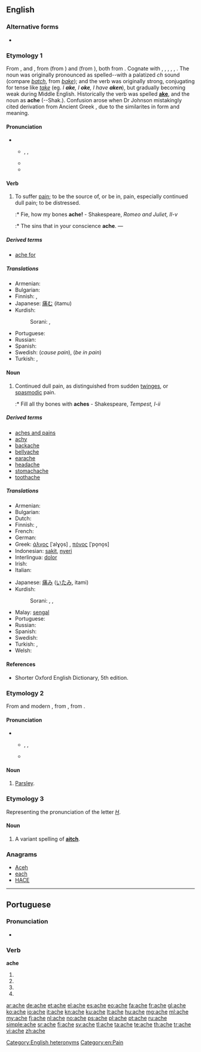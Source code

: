 ==English==

===Alternative forms===
* {{l|en|ake}} {{qualifier|obsolete}}

===Etymology 1===
From {{etyl|enm}} {{term|aken|pos=verb|lang=enm}}, and {{term|ache|pos=noun|lang=enm}}, from {{etyl|ang}} {{term|acan|pos=verb|lang=ang}} (from {{proto|Germanic|akanan|to be bad, be evil|lang=en}}) and {{term|æce|æċe|pos=noun|lang=ang}} (from {{proto|Germanic|akiz|lang=en}}), both from {{proto|Indo-European|ag-|sin, crime|lang=en}}. Cognate with {{etyl|nds|-}} {{term|aken|lang=nds}}, {{term|äken||to hurt, ache|lang=nds}}, {{etyl|frr|-}} {{term|akelig|lang=frr}}, {{term|æklig||terrible, miserable, sharp, intense|lang=frr}}, {{etyl|fy|-}} {{term|aaklik||nasty, horrible, dismal, dreary|lang=fy}}, {{etyl|nl|-}} {{term|akelig||nasty, horrible|lang=nl}}. The noun was originally pronounced as spelled--with a palatized ''ch'' sound (compare ''[[batch]]'', from ''[[bake]]''); and the verb was originally strong, conjugating for tense like ''[[take]]'' (eg. ''I '''ake''', I '''oke''', I have '''aken''' ''), but gradually becoming weak during Middle English. Historically the verb was spelled '''[[ake]]''', and the noun as '''ache''' (--Shak.). Confusion arose when Dr Johnson mistakingly cited derivation from Ancient Greek {{term|ἄχος||tr=áchos|pain|lang=grc}}, due to the similarites in form and meaning.

====Pronunciation====
** {{enPR|āk}}, {{IPA|/eɪk/}}, {{SAMPA|/eIk/}}
** {{audio|en-us-ache.ogg|Audio (US)}}
** {{rhymes|eɪk}}

====Verb====
{{en-verb|aches|aching|'''[[oke]]''' {{qualifier|obsolete}} or '''[[ached]]'''|'''[[aken]]''' {{qualifier|obsolete}} or '''[[ached]]'''}}

# {{intransitive}} To suffer [[pain]]; to be the source of, or be in, pain, especially continued dull pain; to be distressed.
#:* Fie, how my bones '''ache!''' - Shakespeare, ''Romeo and Juliet, II-v''
#:* The sins that in your conscience '''ache'''. &mdash;

=====Derived terms=====
* [[ache for]]

=====Translations=====
{{trans-top|be distressed}}
* Armenian: {{t-|hy|ցավել|tr=c’avel}}
* Bulgarian: {{t+|bg|боли}}
* Finnish: {{t+|fi|särkeä}}, {{t-|fi|jomottaa}}
* Japanese: [[痛む]] (itamu)
* Kurdish:
*: Sorani: {{t|ku|ئێش|tr=aésh|sc=ku-Arab}}, {{t|ku|یێش|tr=yésh|sc=ku-Arab}}
{{trans-mid}}
* Portuguese: {{t+|pt|doer}}
* Russian: {{t|ru|болеть|m|sc=Cyrl|tr=bolét'}}
* Spanish: {{t-|es|doler}}
* Swedish: {{t+|sv|värka}} (''cause pain''), {{t-|sv|ha ont}} (''be in pain'')
* Turkish: {{t+|tr|ağrımak}}, {{t+|tr|acımak}}
{{trans-bottom}}

====Noun====
{{en-noun}}

# Continued dull pain, as distinguished from sudden [[twinges]], or [[spasmodic]] pain.
#:* Fill all thy bones with '''aches''' - Shakespeare, ''Tempest, I-ii''

=====Derived terms=====
* [[aches and pains]]
* [[achy]]
* [[backache]]
* [[bellyache]]
* [[earache]]
* [[headache]]
* [[stomachache]]
* [[toothache]]

=====Translations=====
{{trans-top|dull pain}}
* Armenian: {{t-|hy|ցավ|tr=c’av}}
* Bulgarian: {{t|bg|болка}}
* Dutch: {{t+|nl|pijn|m}}
* Finnish: {{t-|fi|särky}}, {{t+|fi|kipu}}
* French: {{t+|fr|douleur|f}}
* German: {{t+|de|Schmerz|m}}
* Greek: [[άλγος]] [ˈalɣo̞s] {{n}}, [[πόνος]] [ˈpo̞no̞s] {{m}}
* Indonesian: [[sakit]], [[nyeri]]
* Interlingua: [[dolor]]
* Irish: {{t-|ga|tinneas|m|xs=Irish}}
* Italian: {{t+|it|dolore}}
{{trans-mid}}
* Japanese: [[痛み]] ([[いたみ]], itami)
* Kurdish:
*: Sorani: {{t|ku|ئێش|tr=aésh|sc=ku-Arab}}, {{t|ku|یێش|tr=yésh|sc=ku-Arab}}, {{t-|ku|ژان|tr=jan|sc=ku-Arab}}
* Malay: [[sengal]]
* Portuguese: {{t+|pt|dor|f}}
* Russian: {{t+|ru|боль|f}}
* Spanish: {{t+|es|dolor|m}}
* Swedish: {{t+|sv|värk|c}}
* Turkish: {{t+|tr|ağrı}}, {{t+|tr|acı}}
* Welsh: {{t|cy|gwŷn|m}}
{{trans-bottom}}

====References====
* Shorter Oxford English Dictionary, 5th edition.

===Etymology 2===
From {{etyl|fro}} and modern {{etyl|fr}} {{term|ache|lang=fr}}, from {{etyl|la}} {{term|apium||parsley|lang=la}}, from {{etyl|he}} {{term|עכור|lang=he|tr=achor||trouble, disturb}}.

====Pronunciation====
** {{enPR|āch}}, {{IPA|/eɪtʃ/}}, {{SAMPA|/eItS/}}
** {{rhymes|eɪtʃ}}

====Noun====
{{en-noun}}

# {{obsolete}} [[parsley|Parsley]].

===Etymology 3===
Representing the pronunciation of the letter ''[[H]]''.

====Noun====
{{en-noun}}

# {{rare}} A variant spelling of '''[[aitch]]'''.

===Anagrams===
* [[Aceh#English|Aceh]]
* [[each#English|each]]
* [[HACE#English|HACE]]

[[Category:English heteronyms]]
[[Category:en:Pain]]

----

==Portuguese==

===Pronunciation===
* {{hyphenation|a|che}}

===Verb===
'''ache'''

# {{pt-verb form of|achar|ar|subjunctive|present|singular|first}}
# {{pt-verb form of|achar|ar|subjunctive|present|singular|third}}
# {{pt-verb form of|achar|ar|imperative|affirmative|singular|third|}}
# {{pt-verb form of|achar|ar|imperative|negative|singular|third|}}

[[ar:ache]]
[[de:ache]]
[[et:ache]]
[[el:ache]]
[[es:ache]]
[[eo:ache]]
[[fa:ache]]
[[fr:ache]]
[[gl:ache]]
[[ko:ache]]
[[io:ache]]
[[it:ache]]
[[kn:ache]]
[[ku:ache]]
[[lt:ache]]
[[hu:ache]]
[[mg:ache]]
[[ml:ache]]
[[my:ache]]
[[fj:ache]]
[[nl:ache]]
[[no:ache]]
[[ps:ache]]
[[pl:ache]]
[[pt:ache]]
[[ru:ache]]
[[simple:ache]]
[[sr:ache]]
[[fi:ache]]
[[sv:ache]]
[[tl:ache]]
[[ta:ache]]
[[te:ache]]
[[th:ache]]
[[tr:ache]]
[[vi:ache]]
[[zh:ache]]